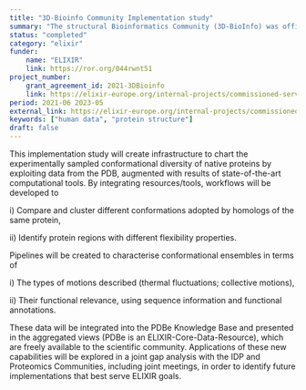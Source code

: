 ```yaml
---
title: "3D-Bioinfo Community Implementation study"
summary: "The structural Bioinformatics Community (3D-BioInfo) was officially created in May 2019. Our mission will be to better integrate protein structure-based data and tools across Europe, and to improve standardisation through better ontologies for the data and agreed benchmarking of methods. We will also strengthen the ties with the structural biology research communities in Europe and undertake dedicated educational, training and outreach efforts."
status: "completed"
category: "elixir"
funder:
    name: "ELIXIR"
    link: https://ror.org/044rwnt51
project_number:
    grant_agreement_id: 2021-3DBioinfo
    link: https://elixir-europe.org/internal-projects/commissioned-services/building-pdbe-kb-chart
period: 2021-06 2023-05
external_link: https://elixir-europe.org/internal-projects/commissioned-services/3d-bioinfo-community
keywords: ["human data", "protein structure"]
draft: false
---
```

This implementation study will create infrastructure to chart the experimentally sampled
conformational diversity of native proteins by exploiting data from the PDB, augmented with
results of state-of-the-art computational tools. By integrating resources/tools, workflows will be
developed to

i) Compare and cluster different conformations adopted by homologs of the same
protein,

ii) Identify protein regions with different flexibility properties.

Pipelines will be created to characterise conformational ensembles in terms of

i) The types of motions described (thermal fluctuations; collective motions),

ii) Their functional relevance, using sequence information and functional annotations.

These data will be integrated into the PDBe Knowledge Base and presented in the aggregated views (PDBe is an ELIXIR-Core-Data-Resource), which are freely available to the scientific community. Applications of these new capabilities will be explored in a joint gap analysis with the IDP and Proteomics Communities, including joint meetings, in order to identify future implementations that best serve ELIXIR goals.

